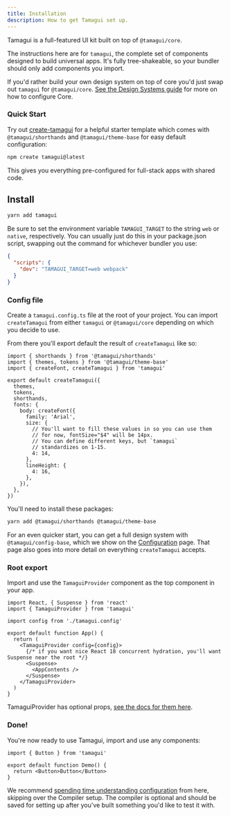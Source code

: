 ```yaml
---
title: Installation
description: How to get Tamagui set up.
---
```


Tamagui is a full-featured UI kit built on top of `@tamagui/core`.

The instructions here are for `tamagui`, the complete set of components designed to build universal apps. It's fully tree-shakeable, so your bundler should only add components you import.

If you'd rather build your own design system on top of core you'd just swap out `tamagui` for `@tamagui/core`. [See the Design Systems guide](/docs/guides/design-systems) for more on how to configure Core.

### Quick Start

Try out [create-tamagui](/docs/guides/create-tamagui-app) for a helpful starter template which comes with `@tamagui/shorthands` and `@tamagui/theme-base` for easy default configuration:

```bash
npm create tamagui@latest
```

This gives you everything pre-configured for full-stack apps with shared code.

## Install

```bash
yarn add tamagui
```

Be sure to set the environment variable `TAMAGUI_TARGET` to the string `web` or `native`, respectively. You can usually just do this in your package.json script, swapping out the command for whichever bundler you use:

```json
{
  "scripts": {
    "dev": "TAMAGUI_TARGET=web webpack"
  }
}
```

### Config file

Create a `tamagui.config.ts` file at the root of your project.
You can import `createTamagui` from either `tamagui` or `@tamagui/core` depending on which you decide to use.

From there you'll export default the result of `createTamagui` like so:

```tsx
import { shorthands } from '@tamagui/shorthands'
import { themes, tokens } from '@tamagui/theme-base'
import { createFont, createTamagui } from 'tamagui'

export default createTamagui({
  themes,
  tokens,
  shorthands,
  fonts: {
    body: createFont({
      family: 'Arial',
      size: {
        // You'll want to fill these values in so you can use them
        // for now, fontSize="$4" will be 14px.
        // You can define different keys, but `tamagui`
        // standardizes on 1-15.
        4: 14,
      },
      lineHeight: {
        4: 16,
      },
    }),
  },
})
```

You'll need to install these packages:

```sh
yarn add @tamagui/shorthands @tamagui/theme-base
```

For an even quicker start, you can get a full design system with `@tamagui/config-base`, which we show on the [Configuration](/docs/core/configuration) page. That page also goes into more detail on everything `createTamagui` accepts.

### Root export

Import and use the `TamaguiProvider` component as the top component in your app.

```tsx line=8-14
import React, { Suspense } from 'react'
import { TamaguiProvider } from 'tamagui'

import config from './tamagui.config'

export default function App() {
  return (
    <TamaguiProvider config={config}>
      {/* if you want nice React 18 concurrent hydration, you'll want Suspense near the root */}
      <Suspense>
        <AppContents />
      </Suspense>
    </TamaguiProvider>
  )
}
```

TamaguiProvider has optional props, [see the docs for them here](/docs/core/configuration#using-tamagui-provider).

### Done!

You're now ready to use Tamagui, import and use any components:

<Preview>
  <DemoButton />
</Preview>

```tsx class=preview line=5
import { Button } from 'tamagui'

export default function Demo() {
  return <Button>Button</Button>
}
```

We recommend [spending time understanding configuration](/docs/core/configuration) from here, skipping over the Compiler setup. The compiler is optional and should be saved for setting up after you've built something you'd like to test it with.
